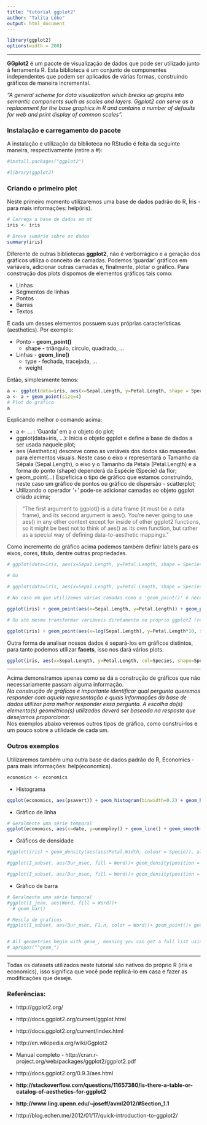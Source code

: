 ```yaml
---
title: "tutorial ggplot2"
author: "Talita Lôbo"
output: html_document
---
```


```r
library(ggplot2)
options(width = 200)
```

-------------------------------

**GGplot2** é um pacote de visualização de dados que pode ser utilizado junto à ferramenta R. Esta biblioteca é um conjunto de componentes independentes que podem ser aplicados de várias formas, construindo gráficos de maneira incremental. 

*"A general scheme for data visualization which breaks up graphs into semantic components such as scales and layers. Ggplot2 can serve as a replacement for the base graphics in R and contains a number of defaults for web and print display of common scales".*


### Instalação e carregamento do pacote

A instalação e utilização da biblioteca no RStudio é feita da seguinte maneira, respectivamente (retire a #):

```r
#install.packages("ggplot2")

#library(ggplot2)
```


### Criando o primeiro plot

Neste primeiro momento utilizaremos uma base de dados padrão do R, Íris - para mais informações: help(iris).

```r
# Carrega a base de dados em mt
iris <- iris

# Breve sumário sobre os dados
summary(iris)
```


Diferente de outras bibliotecas **ggplot2**, não é verborrágico e a geração dos gráficos utiliza o conceito de camadas. Podemos 'guardar' gráficos em variáveis, adicionar outras camadas e, finalmente, plotar o gráfico. 
Para construção dos plots dispomos de elementos gráficos tais como:

- Linhas
- Segmentos de linhas
- Pontos
- Barras
- Textos

E cada um desses elementos possuem suas próprias características (aesthetics). Por exemplo:

* Ponto - **geom_point()**
    + shape - triângulo, círculo, quadrado, ...
* Linhas - **geom_line()**
    + type - fechada, tracejada, ...
    + weight

Então, simplesmente temos:

```r

a <- ggplot(data=iris, aes(x=Sepal.Length, y=Petal.Length, shape = Species)) 
a <- a + geom_point(size=4)
# Plot do gráfico
a
```

Explicando melhor o comando acima:

* a <- ... : 'Guarda' em a o objeto do plot;
* ggplot(data=iris, ...): Inicia o objeto ggplot e define a base de dados a ser usada naquele plot;
* aes (Aesthetics) descreve como as variáveis dos dados são mapeadas para elementos visuais. Neste caso o eixo x representará o Tamanho da Sépala (Sepal.Length), o eixo y o Tamanho da Pétala (Petal.Length) e a forma do ponto (shape) dependerá da Espécie (Specie) da flor;
* geom_point(...) Espeficica o tipo de gráfico que estamos construindo, neste caso um gráfico de pontos ou gráfico de dispersão - scatterplot;
* Utilizando o operador '+' pode-se adicionar camadas ao objeto ggplot criado acima;

> "The first argument to ggplot() is a data frame (it must be a data frame), and its second argument is aes(). You're never going to use aes() in any other context except for inside of other ggplot2 functions, so it might be best not to think of aes() as its own function, but rather as a special way of defining data-to-aesthetic mappings."

Como incremento do gráfico acima podemos também definir labels para os eixos, cores, titulo, dentre outras propriedades. 

```r

# ggplot(data=iris, aes(x=Sepal.Length, y=Petal.Length, shape = Species)) + geom_point(size=4, aes(colour=Species)) + xlab("Tamanho da Sépala") + ylab("Tamanho da Pétala") + ggtitle("Íris")

# Ou 

# ggplot(data=iris, aes(x=Sepal.Length, y=Petal.Length, shape = Species, col = Species)) + geom_point(size=4, aes(colour=Species)) + xlab("Tamanho da Sépala") + ylab("Tamanho da Pétala") + ggtitle("Íris")

# No caso em que utilizemos várias camadas como a 'geom_point()' é necessário que informemos novamente quem serão os eixos x e y, por exemplo:

ggplot(iris) + geom_point(aes(x=Sepal.Length, y=Petal.Length)) + geom_point(size=4, aes(x=Sepal.Length, y=Petal.Length, col=Species, shape=Species)) + xlab("Tamanho da Sépala") + ylab("Tamanho da Pétala") + ggtitle("Íris")

# Ou até mesmo transformar variáveis diretamente no próprio ggplot2 (repare na escala)

ggplot(iris) + geom_point(aes(x=log(Sepal.Length), y=Petal.Length*10, shape = Species, colour=Species), size=5, alpha=0.5) + xlab("Tamanho da Sépala") + ylab("Tamanho da Pétala") + ggtitle("Íris") 

```


Outra forma de analisar nossos dados é separá-los em gráficos distintos, para tanto podemos utilizar **facets**, isso nos dará vários plots.

```r

ggplot(iris, aes(x=Sepal.Length, y=Petal.Length, col=Species, shape=Species)) + geom_point(size=4, alpha=0.4) + facet_wrap(~Species) + xlab("Tamanho da Sépala") + ylab("Tamanho da Pétala") + ggtitle("Espécies ~ Íris")

```

***
Acima demonstramos apenas como se dá a construção de gráficos que não necessariamente passam alguma informação.  
*Na construção de gráficos é importante identificar qual pergunta queremos responder com aquela representação e quais informações da base de dados utilizar para melhor responder essa pergunta. A escolha do(s) elemento(s) geométrico(s) utilizados deverá ser baseada na resposta que desejamos proporcionar.*  
Nos exemplos abaixo veremos outros tipos de gráfico, como construí-los e um pouco sobre a utilidade de cada um.


### Outros exemplos

Utilizaremos também uma outra base de dados padrão do R, Economics - para mais informações: help(economics).

```r
economics <- economics
```

* Histograma

```r
ggplot(economics, aes(psavert)) + geom_histogram(binwidth=0.2) + geom_histogram(aes(fill=..count..)) # + scale_y_reverse() # + scale_fill_gradient("Count", low="red", high="blue")
```

* Gráfico de linha 

```r
# Geralmente uma série temporal
ggplot(economics, aes(x=date, y=unemploy)) + geom_line() + geom_smooth() + xlab("Ano") + ylab("Desemprego (em milhares)") + ggtitle("Economics")
```

* Gráficos de densidade

```r
#ggplot(iris) + geom_density(aes(aes(Petal.Width, colour = Specie)), alpha = 0.6)

#ggplot(I_subset, aes(Dur_msec, fill = Word))+ geom_density(position = "stack", aes(y = ..count..))

#ggplot(I_subset, aes(Dur_msec, fill = Word))+ geom_density(position = "fill", aes(y = ..count..))
```

* Gráfico de barra

```r
# Geralmente uma série temporal
#ggplot(I_jean, aes(Word, fill = Word))+
  # geom_bar()
```

```r
# Mescla de graficos
#ggplot(I_subset, aes(Dur_msec, F1.n, color = Word))+ geom_point()+ geom_line()


# All geometries begin with geom_, meaning you can get a full list using apropos().
# apropos("^geom_")
```



-------------------------------

Todas os datasets utilizados neste tutorial são nativos do próprio R (iris e economics), isso significa que você pode replicá-lo em casa e fazer as modificações que deseje.

### Referências:

* http://ggplot2.org/

* http://docs.ggplot2.org/current/ggplot.html

* http://docs.ggplot2.org/current/index.html

* http://en.wikipedia.org/wiki/Ggplot2

* Manual completo - http://cran.r-project.org/web/packages/ggplot2/ggplot2.pdf

* http://docs.ggplot2.org/0.9.3/aes.html

* **http://stackoverflow.com/questions/11657380/is-there-a-table-or-catalog-of-aesthetics-for-ggplot2**

* **http://www.ling.upenn.edu/~joseff/avml2012/#Section_1.1**

* http://blog.echen.me/2012/01/17/quick-introduction-to-ggplot2/